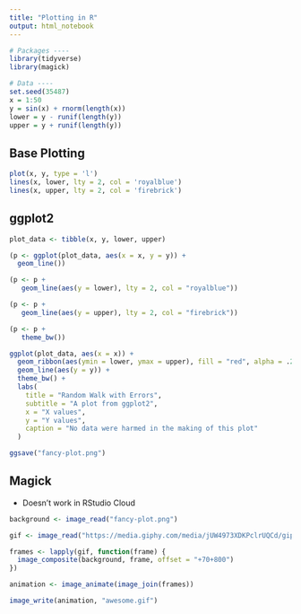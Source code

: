 ```yaml
---
title: "Plotting in R"
output: html_notebook
---
```


```r
# Packages ----
library(tidyverse)
library(magick)

# Data ----
set.seed(35487)
x = 1:50
y = sin(x) + rnorm(length(x))
lower = y - runif(length(y))
upper = y + runif(length(y))
```

## Base Plotting
```r
plot(x, y, type = 'l')
lines(x, lower, lty = 2, col = 'royalblue')
lines(x, upper, lty = 2, col = 'firebrick')
```

## ggplot2
```r
plot_data <- tibble(x, y, lower, upper)

(p <- ggplot(plot_data, aes(x = x, y = y)) +
  geom_line())
```

```r
(p <- p +
   geom_line(aes(y = lower), lty = 2, col = "royalblue"))
```

```r
(p <- p +
   geom_line(aes(y = upper), lty = 2, col = "firebrick"))
```

```r
(p <- p +
   theme_bw())
```

```r
ggplot(plot_data, aes(x = x)) +
  geom_ribbon(aes(ymin = lower, ymax = upper), fill = "red", alpha = .2) +
  geom_line(aes(y = y)) +
  theme_bw() +
  labs(
    title = "Random Walk with Errors",
    subtitle = "A plot from ggplot2",
    x = "X values",
    y = "Y values",
    caption = "No data were harmed in the making of this plot"
  )

ggsave("fancy-plot.png")
```

## Magick
* Doesn't work in RStudio Cloud
```r
background <- image_read("fancy-plot.png")

gif <- image_read("https://media.giphy.com/media/jUW4973XDKPclrUQCd/giphy.gif")

frames <- lapply(gif, function(frame) {
  image_composite(background, frame, offset = "+70+800")
})

animation <- image_animate(image_join(frames))

image_write(animation, "awesome.gif")
```


